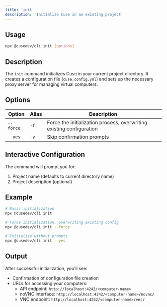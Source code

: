 ```yaml
---
title: 'init'
description: 'Initialize Cuse in an existing project'
---
```


## Usage

```bash
npx @cusedev/cli init [options]
```

## Description

The `init` command initializes Cuse in your current project directory. It creates a configuration file (`cuse.config.yml`) and sets up the necessary proxy server for managing virtual computers.

## Options

| Option | Alias | Description |
| --- | --- | --- |
| `--force` | `-f` | Force the initialization process, overwriting existing configuration |
| `--yes` | `-y` | Skip confirmation prompts |

## Interactive Configuration

The command will prompt you for:
1. Project name (defaults to current directory name)
2. Project description (optional)

## Example

```bash
# Basic initialization
npx @cusedev/cli init

# Force initialization, overwriting existing config
npx @cusedev/cli init --force

# Initialize without prompts
npx @cusedev/cli init --yes
```

## Output

After successful initialization, you'll see:
- Confirmation of configuration file creation
- URLs for accessing your computers:
  - API endpoint: `http://localhost:4242/<computer-name>`
  - noVNC interface: `http://localhost:4242/<computer-name>/novnc/`
  - VNC endpoint: `http://localhost:4242/<computer-name>/vnc/`
